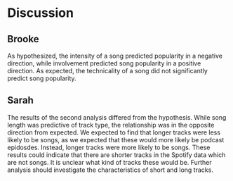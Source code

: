 # Discussion

## Brooke

As hypothesized, the intensity of a song predicted popularity in a negative direction, while involvement predicted song popularity in a positive direction. As expected, the technicality of a song did not significantly predict song popularity.

## Sarah

The results of the second analysis differed from the hypothesis. While song length was predictive of track type, the relationship was in the opposite direction from expected. We expected to find that longer tracks were less likely to be songs, as we expected that these would more likely be podcast epidosdes. Instead, longer tracks were more likely to be songs. These results could indicate that there are shorter tracks in the Spotify data which are not songs. It is unclear what kind of tracks these would be. Further analysis should investigate the characteristics of short and long tracks.

